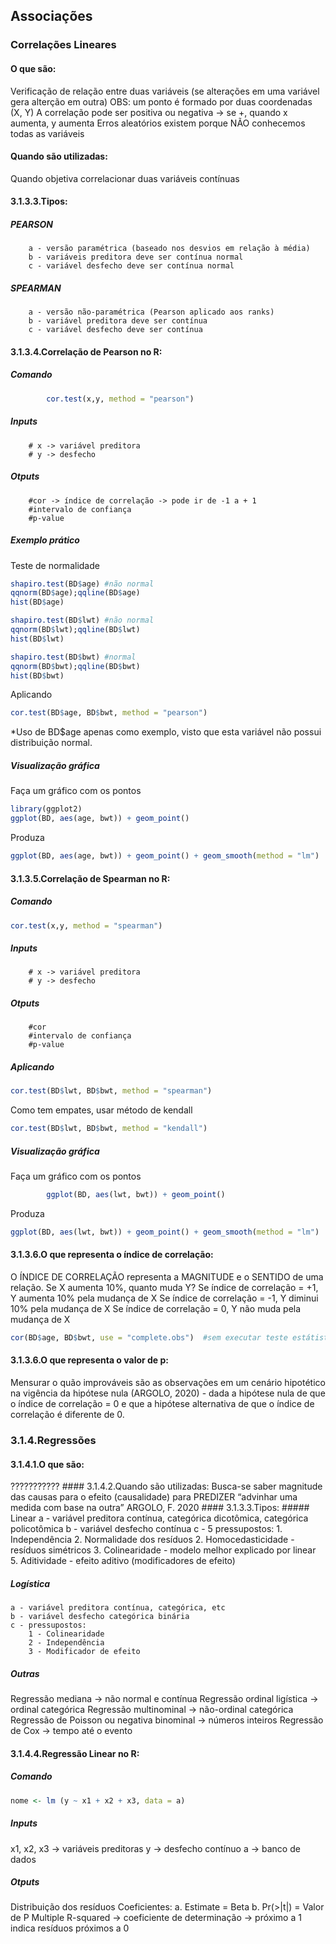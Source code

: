 ## Associações

### Correlações Lineares
#### O que são:
Verificação de relação entre duas variáveis (se alterações em uma variável gera alterção em outra)
OBS: um ponto é formado por duas coordenadas (X, Y)
A correlação pode ser positiva ou negativa -> se +, quando x aumenta, y aumenta
Erros aleatórios existem porque NÃO conhecemos todas as variáveis

#### Quando são utilizadas:
Quando objetiva correlacionar duas variáveis contínuas

#### 3.1.3.3.Tipos:
##### PEARSON
        a - versão paramétrica (baseado nos desvios em relação à média)
        b - variáveis preditora deve ser contínua normal
        c - variável desfecho deve ser contínua normal

##### SPEARMAN
        a - versão não-paramétrica (Pearson aplicado aos ranks)
        b - variável preditora deve ser contínua
        c - variável desfecho deve ser contínua

#### 3.1.3.4.Correlação de Pearson no R:
##### Comando
``` r
        cor.test(x,y, method = "pearson")
```
##### Inputs
        # x -> variável preditora
        # y -> desfecho

##### Otputs
        #cor -> índice de correlação -> pode ir de -1 a + 1
        #intervalo de confiança
        #p-value

##### Exemplo prático
Teste de normalidade
``` r
shapiro.test(BD$age) #não normal
qqnorm(BD$age);qqline(BD$age)
hist(BD$age)

shapiro.test(BD$lwt) #não normal
qqnorm(BD$lwt);qqline(BD$lwt)
hist(BD$lwt)

shapiro.test(BD$bwt) #normal
qqnorm(BD$bwt);qqline(BD$bwt)
hist(BD$bwt)
```
Aplicando
``` r
cor.test(BD$age, BD$bwt, method = "pearson")
```
*Uso de BD$age apenas como exemplo, visto que esta variável não possui distribuição normal.

##### Visualização gráfica
Faça um gráfico com os pontos
``` r
library(ggplot2)
ggplot(BD, aes(age, bwt)) + geom_point()
```         
Produza
``` r
ggplot(BD, aes(age, bwt)) + geom_point() + geom_smooth(method = "lm")
```

#### 3.1.3.5.Correlação de Spearman no R:
##### Comando
``` r
cor.test(x,y, method = "spearman")
```        
##### Inputs
        # x -> variável preditora
        # y -> desfecho

##### Otputs
        #cor
        #intervalo de confiança
        #p-value

##### Aplicando
``` r
cor.test(BD$lwt, BD$bwt, method = "spearman")
```  
Como tem empates, usar método de kendall
``` r
cor.test(BD$lwt, BD$bwt, method = "kendall")
```       
##### Visualização gráfica
Faça um gráfico com os pontos
``` r
        ggplot(BD, aes(lwt, bwt)) + geom_point()
```          
Produza
``` r
ggplot(BD, aes(lwt, bwt)) + geom_point() + geom_smooth(method = "lm")
```
#### 3.1.3.6.O que representa o índice de correlação:
O ÍNDICE DE CORRELAÇÃO representa a MAGNITUDE  e o SENTIDO de uma relação.
Se X aumenta 10%, quanto muda Y?
Se índice de correlação  = +1, Y aumenta 10% pela mudança de X
Se índice de correlação  = -1, Y diminui 10% pela mudança de X
Se índice de correlação  = 0, Y não muda pela mudança de X
``` r
cor(BD$age, BD$bwt, use = "complete.obs")  #sem executar teste estátistico
```         
#### 3.1.3.6.O que representa o valor de p:
Mensurar o quão improváveis são as observações em um cenário hipotético na vigência da hipótese nula (ARGOLO, 2020) - dada a hipótese nula de que o índice de correlação = 0 e que a hipótese alternativa de que o índice de correlação é diferente de 0.


### 3.1.4.Regressões
#### 3.1.4.1.O que são:
???????????
#### 3.1.4.2.Quando são utilizadas:
Busca-se saber magnitude das causas para o efeito (causalidade) para PREDIZER "advinhar uma medida com base na outra" ARGOLO, F. 2020
#### 3.1.3.3.Tipos:
##### Linear
        a - variável preditora contínua, categórica dicotômica, categórica policotômica
        b - variável desfecho contínua
        c - 5 pressupostos:
            1. Independência
            2. Normalidade dos resíduos
            2. Homocedasticidade - resíduos simétricos
            3. Colinearidade - modelo melhor explicado por linear
            5. Aditividade - efeito aditivo (modificadores de efeito)

##### Logística
    a - variável preditora contínua, categórica, etc
    b - variável desfecho categórica binária
    c - pressupostos:
        1 - Colinearidade
        2 - Independência
        3 - Modificador de efeito

##### Outras
Regressão mediana -> não normal e contínua
Regressão ordinal ligística -> ordinal categórica
Regressão multinominal -> não-ordinal categórica
Regressão de Poisson ou negativa binominal -> números inteiros
Regressão de Cox -> tempo até o evento

#### 3.1.4.4.Regressão Linear no R:
##### Comando
``` r
nome <- lm (y ~ x1 + x2 + x3, data = a)
```                             
##### Inputs
x1, x2, x3 -> variáveis preditoras
y -> desfecho contínuo
a -> banco de dados

##### Otputs
Distribuição dos resíduos
Coeficientes:
      a. Estimate = Beta
      b. Pr(>|t|) = Valor de P
Multiple R-squared -> coeficiente de determinação -> próximo a 1 indica resíduos próximos a 0
